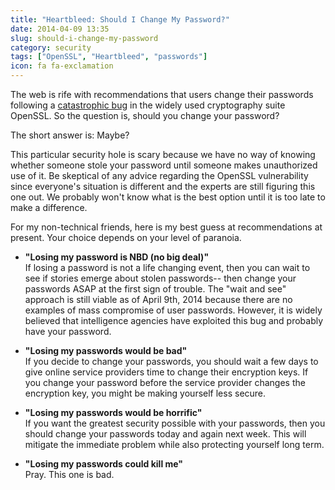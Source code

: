 ```yaml
---
title: "Heartbleed: Should I Change My Password?"
date: 2014-04-09 13:35
slug: should-i-change-my-password
category: security
tags: ["OpenSSL", "Heartbleed", "passwords"]
icon: fa fa-exclamation
---
```


The web is rife with recommendations that users change their passwords following a [catastrophic bug](https://www.schneier.com/blog/archives/2014/04/heartbleed.html) in the widely used cryptography suite OpenSSL. So the question is, should you change your password?

The short answer is: Maybe?

This particular security hole is scary because we have no way of knowing whether someone stole your password until someone makes unauthorized use of it. Be skeptical of any advice regarding the OpenSSL vulnerability since everyone's situation is different and the experts are still figuring this one out. We probably won't know what is the best option until it is too late to make a difference.

For my non-technical friends, here is my best guess at recommendations at present. Your choice depends on your level of paranoia.

* **"Losing my password is NBD (no big deal)"**  
If losing a password is not a life changing event, then you can wait to see if stories emerge about stolen passwords-- then change your passwords ASAP at the first sign of trouble. The "wait and see" approach is still viable as of April 9th, 2014 because there are no examples of mass compromise of user passwords. However, it is widely believed that intelligence agencies have exploited this bug and probably have your password.

* **"Losing my passwords would be bad"**  
If you decide to change your passwords, you should wait a few days to give online service providers time to change their encryption keys. If you change your password before the service provider changes the encryption key, you might be making yourself less secure.

* **"Losing my passwords would be horrific"**  
If you want the greatest security possible with your passwords, then you should change your passwords today and again next week. This will mitigate the immediate problem while also protecting yourself long term.

* **"Losing my passwords could kill me"**  
Pray. This one is bad.
